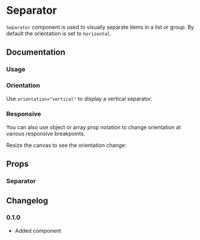 

# Separator

`Separator` component is used to visually separate items in a list or group. By default the orientation is set to `horizontal`.

## Documentation

### Usage

<Demo component="separator/usage" />

### Orientation

Use `orientation="vertical"` to display a vertical separator.

<Demo component="separator/vertical-usage" />

### Responsive

You can also use object or array prop notation to change orientation at various responsive breakpoints.

<Alert intent="warning" mt="16">
  Resize the canvas to see the orientation change:
</Alert>

<Demo
  iframe="/iframe/separator/"
  height="150"
  component="separator/responsive-usage"
/>

## Props

### Separator

<PropsTable component="Separator" />

## Changelog

### 0.1.0

- Added component
